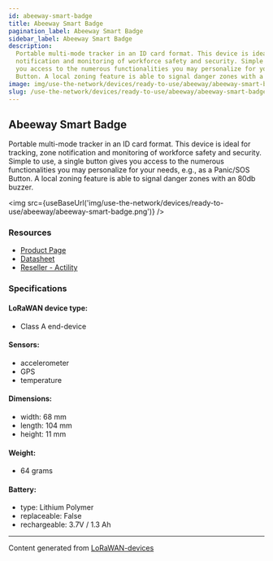 ```yaml
---
id: abeeway-smart-badge
title: Abeeway Smart Badge
pagination_label: Abeeway Smart Badge
sidebar_label: Abeeway Smart Badge
description:
  Portable multi-mode tracker in an ID card format. This device is ideal for tracking, zone
  notification and monitoring of workforce safety and security. Simple to use, a single button gives
  you access to the numerous functionalities you may personalize for your needs, e.g. as a Panic/SOS
  Button. A local zoning feature is able to signal danger zones with a 80db buzzer
image: img/use-the-network/devices/ready-to-use/abeeway/abeeway-smart-badge.png
slug: /use-the-network/devices/ready-to-use/abeeway/abeeway-smart-badge
---
```



## Abeeway Smart Badge

Portable multi-mode tracker in an ID card format. This device is ideal for tracking, zone
notification and monitoring of workforce safety and security. Simple to use, a single button gives
you access to the numerous functionalities you may personalize for your needs, e.g., as a Panic/SOS
Button. A local zoning feature is able to signal danger zones with an 80db buzzer.

<img src={useBaseUrl('img/use-the-network/devices/ready-to-use/abeeway/abeeway-smart-badge.png')} />

### Resources

- [Product Page](https://www.abeeway.com/smart-badge/)
- [Datasheet](https://www.abeeway.com/wp-content/uploads/2023/05/Abeeway_Badge-data-sheet_2022-v3.1B.pdf)
- [Reseller - Actility](https://market.thingpark.com/abeeway-smart-badge.html)

### Specifications

#### LoRaWAN device type:

- Class A end-device

#### Sensors:

- accelerometer
- GPS
- temperature

#### Dimensions:

- width: 68 mm
- length: 104 mm
- height: 11 mm

#### Weight:

- 64 grams

#### Battery:

- type: Lithium Polymer
- replaceable: False
- rechargeable: 3.7V / 1.3 Ah

---

Content generated from [LoRaWAN-devices](https://github.com/TheThingsNetwork/lorawan-devices)
